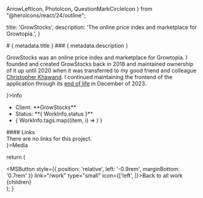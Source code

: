 
  ArrowLeftIcon,
  PhotoIcon,
  QuestionMarkCircleIcon
} from "@heroicons/react/24/outline";

  title: 'GrowStocks',
  description: 'The online price index and marketplace for Growtopia.',
}


<MSAnimatedSection>
  # { metadata.title }
</MSAnimatedSection>
<MSAnimatedSection delay={0.3}>
  ### { metadata.description }
</MSAnimatedSection>

<MSAnimatedSection delay={0.4}>
  <div className="w-full h-full max-h-md r-lg my-md" style={{ overflow: 'hidden'}}>
    <PreviewImage src="/img/growstocks.webp" alt="GrowStocks' webapp design." />
  </div>

  GrowStocks was an online price index and marketplace for Growtopia. I founded and created GrowStocks back in 2018 and maintained ownership of it up until 2020 when it was transferred to my good friend and colleague [Christopher Khawand](https://christopher.khawand.dev). I continued maintaining the frontend of the application through its [end of life](https://christopher.khawand.dev/posts/farewell-growstocks) in December of 2023.
</MSAnimatedSection>

<MSAnimatedSection className="grid cols-1 @large:cols-3 gap-md mt-4xl">
  <MSAnimatedSection>
    <MSTitleBar clsssName="jc-center" icon={<QuestionMarkCircleIcon />}>Info</MSTitleBar>
    <div className="w-full start-1 end-1 fill-surface-400 ink-surface-ink p-lg r-md raise-low mt-md" style={{ height: 'max-content' }}>
      <ul className="ms-list mb-md">
        <li className="ms-list__item">Client: **GrowStocks**</li>
        <li className="ms-list__item">Status: **{ WorkInfo.status }**</li>
        <li className="ms-list__item mt-sm">{ WorkInfo.tags.map((item, i) => <MSTag key={ i } label={ item }/>) }</li>
      </ul>
      #### Links
      <div className="flex flow-row flow-nowrap jc-start gap-sm mt-sm">
        There are no links for this project.
      </div>
    </div>
  </MSAnimatedSection>
  <MSAnimatedSection delay={0.3} className="start-1 end-1 @large:start-2 @large:end-4">
    <MSTitleBar clsssName="jc-center" icon={<PhotoIcon />}>Media</MSTitleBar>
    <div className="w-full grid cols-1 gap-md mt-md">
      <PreviewImage src="/img/growstocks/growstocks-item-view.webp" alt="A screen capture of the item page." />
      <PreviewImage src="/img/growstocks/growstocks-wip.webp" alt="A screen capture of a work-in-progress GrowStocks." />
    </div>
  </MSAnimatedSection>
</MSAnimatedSection>

  return (
    <DefaultLayout title={metadata.title} description={metadata.description} previewImage="/img/hashi/hashi-cover.webp">
      <section className="py-4xl">
        <MSButton style={{ position: 'relative', left: '-0.9rem', marginBottom: '0.7rem' }} link="/work" type="small" icon={['left', <ArrowLeftIcon />]}>Back to all work</MSButton>
        {children}
      </section>
    </DefaultLayout>
  );
}